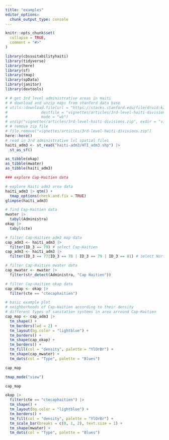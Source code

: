 ```yaml
---
title: "examples"
editor_options: 
  chunk_output_type: console
---
```


```r
knitr::opts_chunk$set(
  collapse = TRUE,
  comment = "#>"
)
```

```r
library(cbssuitabilityhaiti)
library(tidyverse)
library(here)
library(sf)
library(tmap)
library(spData)
library(janitor)
library(devtools)
```

```r
# # get 3rd level administrative areas in Haiti
# # download and unzip maps from stanford data base
# utils::download.file(url = "https://stacks.stanford.edu/file/druid:kz179wf4778/data.zip?download=true",
#               destfile = "vignettes/articles/3rd-level-haiti-divisions.zip",
#               mode = "wb")
# unzip("vignettes/articles/3rd-level-haiti-divisions.zip", exdir = "vignettes/articles/haiti-adm3")
# # remove zip file
# file.remove("vignettes/articles/3rd-level-haiti-divisions.zip")
here::here()
# read in 3rd administrative lvl spatial files
haiti_adm3 <- st_read("haiti-adm3/HTI_adm3.shp") |>
  st_as_sf()

as_tibble(okap)
as_tibble(mwater)
as_tibble(haiti_adm3)
```

```r
### explore Cap-Haitien data

# explore Haiti adm3 area data
haiti_adm3 |> qtm() +
  tmap_options(check.and.fix = TRUE)
glimpse(haiti_adm3)

# find Cap-Haitien data
mwater |>
  tabyl(Administra)
okap |>
  tabyl(cte)
```

```r
# filter Cap-Haitien adm3 map data
cap_adm3 <- haiti_adm3 |>
  filter(ID_3 == 79) # select Cap-Haitien
cap_adm3 <- haiti_adm3 |>
  filter(ID_3 == 77|ID_3 == 78 | ID_3 == 79 | ID_3 == 81) # select North

# filter Cap-Haitien mwater data
cap_mwater <- mwater |>
  filter(str_detect(Administra, "Cap Haitien"))

# filter Cap-Haitien okap data
cap_okap <- okap |>
  filter(cte == "ctecaphaitien")

# basic example plot
# neighborhoods of Cap-Haitien according to their density
# different types of sanitation systems in area arround Cap-Haitien
cap_map <- cap_adm3 |>
  tm_shape() +
  tm_borders(lwd = 2) +
  tm_layout(bg.color = "lightblue") +
  tm_borders() +
  tm_shape(cap_okap) +
  tm_borders() +
  tm_fill(col = "density", palette = "YlOrBr") +
  tm_shape(cap_mwater) +
  tm_dots(col = "Type", palette = "Blues")

cap_map

tmap_mode("view")

cap_map

okap |>
  filter(cte == "ctecaphaitien") |>
  tm_shape() +
  tm_layout(bg.color = "lightblue") +
  tm_borders() +
  tm_fill(col = "density", palette = "YlOrBr") +
  tm_scale_bar(breaks = c(0, 1, 2), text.size = 1) +
  tm_shape(mwater) +
  tm_dots(col = "Type", palette = "Blues")

```
